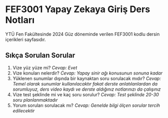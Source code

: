 # FEF3001 Yapay Zekaya Giriş Ders Notları

YTÜ Fen Fakültesinde 2024 Güz döneminde verilen FEF3001 kodlu dersin içerikleri  sayfasıdır.

## Sıkça Sorulan Sorular

1. Vize yüz yüze mi? *Cevap: Evet*
2. Vize konuları nelerdir? *Cevap: Yapay sinir ağı konusunun sonuna kadar*
3. Yüklenen sunumlar dışında bir kaynaktan soru sorulacak mıdır? *Cevap: Temel olarak sunumlar kullanılacaktır fakat derste anlatılanlardan da sorumluyuz, ders video kaydı ve derste aldığınız notlarınızı da çalışınız*
4. Vize test şeklinde mi ve kaç soru sorulur? *Cevap: Test şeklinde 20-30 soru planlanmaktadır*
5. Yorum soruları sorulacak mı? *Cevap: Genelde bilgi ölçen sorular tercih edilecektir*

